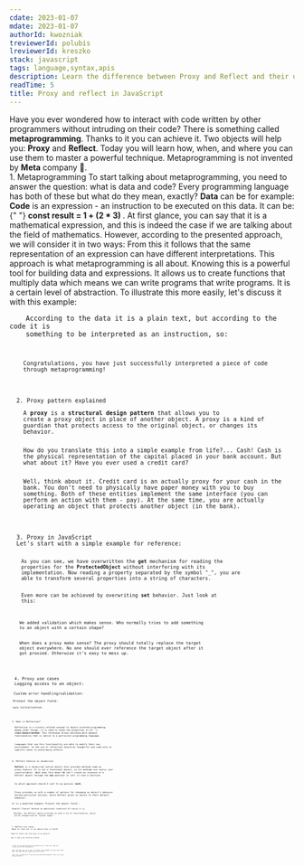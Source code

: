 ```yaml
---
cdate: 2023-01-07
mdate: 2023-01-07
authorId: kwozniak
treviewerId: polubis
lreviewerId: kreszko
stack: javascript
tags: language,syntax,apis
description: Learn the difference between Proxy and Reflect and their useful use cases.
readTime: 5
title: Proxy and reflect in JavaScript
---
```


<Prelude>
  <M>
    Have you ever wondered how to interact with code written by other
    programmers without intruding on their code?
  </M>
  <M>
    There is something called <B>metaprogramming</B>. Thanks to it you can
    achieve it.
  </M>
  <M>
    Two objects will help you: <B>Proxy</B> and <B>Reflect</B>. Today you will
    learn how, when, and where you can use them to master a powerful technique.
  </M>
  <Hint hasBg>
    Metaprogramming is not invented by <B>Meta</B> company 🤡.
  </Hint>
</Prelude>

<Section>
  <XL>1. Metaprogramming</XL>
  <M>
    To start talking about metaprogramming, you need to answer the question:
    what is data and code? Every programming language has both of these but what
    do they mean, exactly?
  </M>
  <M>
    <B>Data</B> can be for example:
  </M>
  <List items="number, symbol, array, object, string" />
  <M>
    <B>Code</B> is an expression - an instruction to be executed on this data.
    It can be:{" "}
    <B hasBg fullBg>
      const result = 1 + (2 * 3)
    </B>
    .
  </M>
  <M>
    At first glance, you can say that it is a mathematical expression, and this
    is indeed the case if we are talking about the field of mathematics.
    However, according to the presented approach, we will consider it in two
    ways:
  </M>
  <List items="by data: '1 + (2 * 3)' - is a string!, by code: '1 + (2 * 3)' - is it code snippet? Then it is 7!" />
  <M>
    From this it follows that the same representation of an expression can have
    different interpretations. This approach is what metaprogramming is all
    about.
  </M>
  <M>
    Knowing this is a powerful tool for building data and expressions. It allows
    us to create functions that multiply data which means we can write programs
    that write programs. It is a certain level of abstraction.
  </M>
  <M>To illustrate this more easily, let's discuss it with this example:</M>
  <Code
    description="For loop"
    src="/snippets/proxy-and-reflect-in-javascript/for.js"
  />
  <M>
    According to the data it is a plain text, but according to the code it is
    something to be interpreted as an instruction, so:
  </M>
  <Code
    description="For as set of instructions"
    src="/snippets/proxy-and-reflect-in-javascript/for-pseudo.txt"
  />
  <M>
    Congratulations, you have just successfully interpreted a piece of code
    through metaprogramming!
  </M>
</Section>

<Section>
  <XL>2. Proxy pattern explained</XL>
  <M>
    A <B>proxy</B> is a <B>structural design pattern</B> that allows you to
    create a proxy object in place of another object. A proxy is a kind of
    guardian that protects access to the original object, or changes its
    behavior.
  </M>
  <M>
    How do you translate this into a simple example from life?... Cash! Cash is
    the physical representation of the capital placed in your bank account. But
    what about it? Have you ever used a credit card?
  </M>
  <M>
    Well, think about it. Credit card is an actually proxy for your cash in the
    bank. You don't need to physically have paper money with you to buy
    something. Both of these entities implement the same interface (you can
    perform an action with them - pay). At the same time, you are actually
    operating an object that protects another object (in the bank).
  </M>
</Section>

<Section>
  <XL>3. Proxy in JavaScript</XL>
  <M>Let's start with a simple example for reference:</M>
  <Code
    description="Your first proxy"
    src="/snippets/proxy-and-reflect-in-javascript/first-proxy.js"
  />
  <M>
    As you can see, we have overwritten the <B>get</B> mechanism for reading the
    properties for the <B>ProtectedObject</B> without interfering with its
    implementation. Now reading a property separated by the symbol "_", you are
    able to transform several properties into a string of characters.
  </M>
  <M>
    Even more can be achieved by overwriting <B>set</B> behavior. Just look at
    this:
  </M>
  <Code
    description="Strict"
    src="/snippets/proxy-and-reflect-in-javascript/set-change.js"
  />
  <M>
    We added validation which makes sense. Who normally tries to add something
    to an object with a certain shape?
  </M>
  <Hint hasBg>
    When does a proxy make sense? The proxy should totally replace the target
    object everywhere. No one should ever reference the target object after it
    got proxied. Otherwise it’s easy to mess up.
  </Hint>
</Section>

<Section>
  <XL>4. Proxy use cases</XL>
  <M>Logging access to an object:</M>
  <Code
    description="Logging properties"
    src="/snippets/proxy-and-reflect-in-javascript/logging-access-to-obj.js"
  />
  <M>Custom error handling/validation:</M>
  <Code
    description="Cool validation"
    src="/snippets/proxy-and-reflect-in-javascript/validation.js"
  />
  <M>Protect the object field:</M>
  <Code
    description="Like a guard"
    src="/snippets/proxy-and-reflect-in-javascript/guard.js"
  />
  <M>Lazy initialization:</M>
  <Code
    description="Lazy"
    src="/snippets/proxy-and-reflect-in-javascript/lazy.js"
  />
</Section>

<Section>
  <XL>5. What is Reflection?</XL>
  <M>
    Reflection is a closely related concept to object-oriented programming.
    Among other things, it is used to check the properties of a{" "}
    <B>class/object/method</B>. This technique allows building more dynamic
    functionality that is native to a particular programming language.
  </M>
  <M>
    Languages that use this functionality are able to modify their own
    environment. So the use of reflection should be thoughtful and used only in
    specific cases to avoid messy effects.
  </M>
</Section>
<Section>
  <XL>6. Reflect feature in JavaScript</XL>
  <M>
    <B>Reflect</B> is a Javascript native object that provides methods same as
    proxy feature. It is not a functional object, so its methods are static (not
    constructable). What does this mean? We can't create an instance of a
    Reflect object through the <B>new</B> operator or call it like a function.
  </M>
  <M>
    So which approach should I use? In my opinion: <B>both</B>.
  </M>
  <M>
    Proxy provides us with a number of options for changing an object's behavior
    during particular actions, while Reflect gives us access to their default
    behavior.
  </M>
  <M>It is a modified example "Protect the object field":</M>
  <Code
    description="Guard but with Reflect"
    src="/snippets/proxy-and-reflect-in-javascript/reflect-guard.js"
  />
  <M>Simpler? Clearer? Without an additional condition? Of course it is.</M>
  <M>
    Besides, the Reflect object provides us with a lot of functionality, which
    can be categorized as "syntax sugar".
  </M>
</Section>

<Section>
  <XL>7. Reflect use cases</XL>
  <M>Need to find out if an object has a field?</M>
  <Code
    description="Searching..."
    src="/snippets/proxy-and-reflect-in-javascript/find-field.js"
  />
  <M>Need to return all the keys of an object?</M>
  <Code
    description="Keys list"
    src="/snippets/proxy-and-reflect-in-javascript/keys-in-obj.js"
  />
  <M>Want to add a new field? No problem!</M>
  <Code
    description="Adding field"
    src="/snippets/proxy-and-reflect-in-javascript/new-field.js"
  />
</Section>

<Summary>
  <M>
    I hope you now understand Proxy and Reflect 🧑‍💻. I must say, they are
    tricky, yet useful and powerful.
  </M>
  <M>
    Next time when you see an ugly, old legacy code remember that you have these
    API's and there may be a good use case for them.
  </M>
  <M>
    Feel free to contact me if you have any questions/proposals. Have a nice day
    and good health!
  </M>
</Summary>
